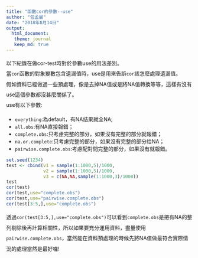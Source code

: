 ```yaml
---
title: "函數cor的參數--use"
author: "包孟晨"
date: "2018年8月14日"
output: 
  html_document:
   theme: journal
   keep_md: true
---
```

<style> p{line-height: 2em;}</style>
以下紀錄在做cor-test時對於參數use的用法差別。  
當`cor`函數的對象變數包含遺漏值時，use是用來告訴`cor`該怎麼處理遺漏值。  
假如資料已經做過一些預處理，像是去掉NA值或是將NA值轉換等等，這樣有沒有use這個參數都沒甚麼關係了。  
use有以下參數:

* `everything`:為default，有NA结果就全NA;
* `all.obs`:有NA直接報錯； 
* `complete.obs`:只考慮完整的部分，如果沒有完整的部分就報錯；
* `na.or.complete`:只考慮完整的部分，如果沒有完整的部分给NA；
* `pairwise.complete.obs`:考慮配對間完整的部分，如果沒有就報錯。

```r
set.seed(1234)
test <- cbind(v1 = sample(1:1000,5)/1000,
              v2 = sample(1:1000,5)/1000,
              v3 = c(NA,NA,sample(1:1000,3)/1000))
test
cor(test)
cor(test,use="complete.obs")
cor(test,use="pairwise.complete.obs")
cor(test[3:5,],use="complete.obs")

```

透過`cor(test[3:5,],use="complete.obs")`可以看到`complete.obs`是把有NA的整列剔除後再計算相關性，所以如果要充分運用資料，盡量使用`pairwise.complete.obs`，當然能在資料預處理的時候先將NA值做最符合實際情況的處理當然是最好囉!
